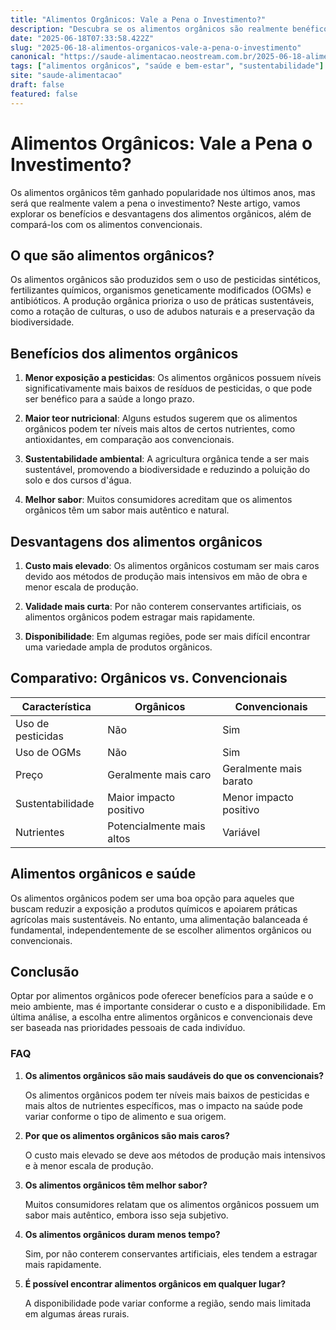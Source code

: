 ```yaml
---
title: "Alimentos Orgânicos: Vale a Pena o Investimento?"
description: "Descubra se os alimentos orgânicos são realmente benéficos para a saúde e meio ambiente."
date: "2025-06-18T07:33:58.422Z"
slug: "2025-06-18-alimentos-organicos-vale-a-pena-o-investimento"
canonical: "https://saude-alimentacao.neostream.com.br/2025-06-18-alimentos-organicos-vale-a-pena-o-investimento"
tags: ["alimentos orgânicos", "saúde e bem-estar", "sustentabilidade"]
site: "saude-alimentacao"
draft: false
featured: false
---
```


# Alimentos Orgânicos: Vale a Pena o Investimento?

Os alimentos orgânicos têm ganhado popularidade nos últimos anos, mas será que realmente valem a pena o investimento? Neste artigo, vamos explorar os benefícios e desvantagens dos alimentos orgânicos, além de compará-los com os alimentos convencionais.

## O que são alimentos orgânicos?

Os alimentos orgânicos são produzidos sem o uso de pesticidas sintéticos, fertilizantes químicos, organismos geneticamente modificados (OGMs) e antibióticos. A produção orgânica prioriza o uso de práticas sustentáveis, como a rotação de culturas, o uso de adubos naturais e a preservação da biodiversidade.

## Benefícios dos alimentos orgânicos

1. **Menor exposição a pesticidas**: Os alimentos orgânicos possuem níveis significativamente mais baixos de resíduos de pesticidas, o que pode ser benéfico para a saúde a longo prazo.

2. **Maior teor nutricional**: Alguns estudos sugerem que os alimentos orgânicos podem ter níveis mais altos de certos nutrientes, como antioxidantes, em comparação aos convencionais.

3. **Sustentabilidade ambiental**: A agricultura orgânica tende a ser mais sustentável, promovendo a biodiversidade e reduzindo a poluição do solo e dos cursos d'água.

4. **Melhor sabor**: Muitos consumidores acreditam que os alimentos orgânicos têm um sabor mais autêntico e natural.

## Desvantagens dos alimentos orgânicos

1. **Custo mais elevado**: Os alimentos orgânicos costumam ser mais caros devido aos métodos de produção mais intensivos em mão de obra e menor escala de produção.

2. **Validade mais curta**: Por não conterem conservantes artificiais, os alimentos orgânicos podem estragar mais rapidamente.

3. **Disponibilidade**: Em algumas regiões, pode ser mais difícil encontrar uma variedade ampla de produtos orgânicos.

## Comparativo: Orgânicos vs. Convencionais

| Característica         | Orgânicos                      | Convencionais                  |
|------------------------|--------------------------------|--------------------------------|
| Uso de pesticidas      | Não                             | Sim                            |
| Uso de OGMs            | Não                             | Sim                            |
| Preço                  | Geralmente mais caro            | Geralmente mais barato         |
| Sustentabilidade       | Maior impacto positivo          | Menor impacto positivo         |
| Nutrientes             | Potencialmente mais altos       | Variável                       |

## Alimentos orgânicos e saúde

Os alimentos orgânicos podem ser uma boa opção para aqueles que buscam reduzir a exposição a produtos químicos e apoiarem práticas agrícolas mais sustentáveis. No entanto, uma alimentação balanceada é fundamental, independentemente de se escolher alimentos orgânicos ou convencionais.

## Conclusão

Optar por alimentos orgânicos pode oferecer benefícios para a saúde e o meio ambiente, mas é importante considerar o custo e a disponibilidade. Em última análise, a escolha entre alimentos orgânicos e convencionais deve ser baseada nas prioridades pessoais de cada indivíduo.

### FAQ

1. **Os alimentos orgânicos são mais saudáveis do que os convencionais?**

   Os alimentos orgânicos podem ter níveis mais baixos de pesticidas e mais altos de nutrientes específicos, mas o impacto na saúde pode variar conforme o tipo de alimento e sua origem.

2. **Por que os alimentos orgânicos são mais caros?**

   O custo mais elevado se deve aos métodos de produção mais intensivos e à menor escala de produção.

3. **Os alimentos orgânicos têm melhor sabor?**

   Muitos consumidores relatam que os alimentos orgânicos possuem um sabor mais autêntico, embora isso seja subjetivo.

4. **Os alimentos orgânicos duram menos tempo?**

   Sim, por não conterem conservantes artificiais, eles tendem a estragar mais rapidamente.

5. **É possível encontrar alimentos orgânicos em qualquer lugar?**

   A disponibilidade pode variar conforme a região, sendo mais limitada em algumas áreas rurais.